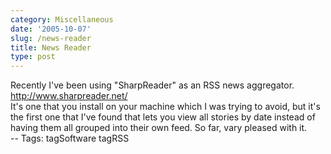 ```yaml
---
category: Miscellaneous
date: '2005-10-07'
slug: /news-reader
title: News Reader
type: post
---
```



Recently I've been using "SharpReader" as an RSS news aggregator.  
http://www.sharpreader.net/  
It's one that you install on your machine which I was trying to
avoid, but it's the first one that I've found that lets you view
all stories by date instead of having them all grouped into their
own feed. So far, vary pleased with it.  
-- Tags: tagSoftware tagRSS